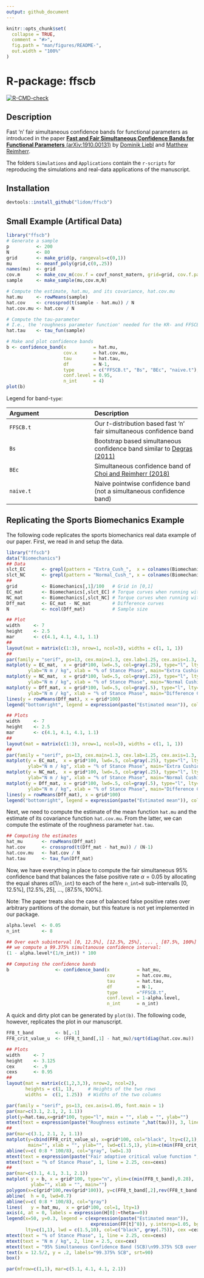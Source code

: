 ```yaml
---
output: github_document
---
```


<!-- README.md is generated from README.Rmd. Please edit that file -->

```r
knitr::opts_chunk$set(
  collapse = TRUE,
  comment = "#>",
  fig.path = "man/figures/README-",
  out.width = "100%"
)
```

# R-package: ffscb

<!-- badges: start -->

[![R-CMD-check](https://github.com/lidom/ffscb/workflows/R-CMD-check/badge.svg)](https://github.com/lidom/ffscb/actions)

<!-- badges: end -->


## Description 
Fast 'n' fair simultaneous confidence bands for functional parameters as introduced in the paper [**Fast and Fair Simultaneous Confidence Bands for Functional Parameters** (arXiv:1910.00131)](https://arxiv.org/abs/1910.00131) by [Dominik Liebl](www.dliebl.com) and [Matthew Reimherr](http://www.personal.psu.edu/mlr36/).

The folders `Simulations` and `Applications` contain the `r-scripts` for reproducing the simulations and real-data applications of the manuscript.

## Installation 
```r
devtools::install_github("lidom/ffscb")
```



## Small Example (Artifical Data)


```r
library("ffscb")
# Generate a sample
p          <- 200 
N          <- 80 
grid       <- make_grid(p, rangevals=c(0,1))
mu         <- meanf_poly(grid,c(0,.25)) 
names(mu)  <- grid
cov.m      <- make_cov_m(cov.f = covf_nonst_matern, grid=grid, cov.f.params=c(2, 1/4, 1/4))
sample     <- make_sample(mu,cov.m,N)

# Compute the estimate, hat.mu, and its covariance, hat.cov.mu
hat.mu     <- rowMeans(sample)
hat.cov    <- crossprod(t(sample - hat.mu)) / N
hat.cov.mu <- hat.cov / N

# Compute the tau-parameter 
# I.e., the 'roughness parameter function' needed for the KR- and FFSCB-bands
hat.tau    <- tau_fun(sample)

# Make and plot confidence bands
b <- confidence_band(x          = hat.mu, 
                     cov.x      = hat.cov.mu, 
                     tau        = hat.tau, 
                     df         = N-1,
                     type       = c("FFSCB.t", "Bs", "BEc", "naive.t"),
                     conf.level = 0.95, 
                     n_int      = 4)
plot(b)
```



Legend for band-`type`:

|Argument   | Description
|:-----------|:--------------
|`FFSCB.t`  | Our $t$-distribution based fast 'n' fair simultaneous confidence band 
|`Bs`       | Bootstrap based simultaneous confidence band similar to [Degras (2011)](http://www3.stat.sinica.edu.tw/statistica/j21n4/j21n412/j21n412.html)
|`BEc`      | Simultaneous confidence band of [Choi and Reimherr (2018)](https://rss.onlinelibrary.wiley.com/doi/full/10.1111/rssb.12239)
|`naive.t`  | Naive pointwise confidence band (not a simultaneous confidence band)


## Replicating the Sports Biomechanics Example

The following code replicates the sports biomechanics real data example of our paper. First, we read in and setup the data. 

```r
library("ffscb")
data("Biomechanics")
## Data
slct_EC      <- grepl(pattern = "Extra_Cush_",  x = colnames(Biomechanics))
slct_NC      <- grepl(pattern = "Normal_Cush_", x = colnames(Biomechanics))
##
grid         <- Biomechanics[,1]/100   # Grid in [0,1]  
EC_mat       <- Biomechanics[,slct_EC] # Torque curves when running with extra  cushioned running shoes
NC_mat       <- Biomechanics[,slct_NC] # Torque curves when running with normal cushioned running shoes
Dff_mat      <- EC_mat - NC_mat        # Difference curves
N            <- ncol(Dff_mat)          # Sample size

## Plot
width     <- 7
height    <- 2.5
mar       <- c(4.1, 4.1, 4.1, 1.1)
##
layout(mat = matrix(c(1:3), nrow=1, ncol=3), widths = c(1, 1, 1))  
##
par(family = "serif", ps=13, cex.main=1.3, cex.lab=1.25, cex.axis=1.3, font.main = 1, mar=mar)
matplot(y = EC_mat,  x = grid*100, lwd=.5, col=gray(.25), type="l", lty=1, 
        ylab="N m / kg", xlab = "% of Stance Phase", main="Extra Cushioned\nRunning Shoe")
matplot(y = NC_mat,  x = grid*100, lwd=.5, col=gray(.25), type="l", lty=1, 
        ylab="N m / kg", xlab = "% of Stance Phase", main="Normal Cushioned\nRunning Shoe")
matplot(y = Dff_mat, x = grid*100, lwd=.5, col=gray(.5), type="l", lty=1, ylim = c(-0.25, max(Dff_mat)), 
        ylab="N m / kg", xlab = "% of Stance Phase", main="Difference Curves\n(Extra - Normal)")
lines(y = rowMeans(Dff_mat), x = grid*100)
legend("bottomright", legend = expression(paste("Estimated mean")), col="black", lty=1, bty="n", lwd = 1.5, cex=1.3)
```


```r
## Plots
width     <- 7
height    <- 2.5
mar       <- c(4.1, 4.1, 4.1, 1.1)
##
layout(mat = matrix(c(1:3), nrow=1, ncol=3), widths = c(1, 1, 1))  
##
par(family = "serif", ps=13, cex.main=1.3, cex.lab=1.25, cex.axis=1.3, font.main = 1, mar=mar)
matplot(y = EC_mat,  x = grid*100, lwd=.5, col=gray(.25), type="l", lty=1, 
        ylab="N m / kg", xlab = "% of Stance Phase", main="Extra Cushioned\nRunning Shoe")
matplot(y = NC_mat,  x = grid*100, lwd=.5, col=gray(.25), type="l", lty=1, 
        ylab="N m / kg", xlab = "% of Stance Phase", main="Normal Cushioned\nRunning Shoe")
matplot(y = Dff_mat, x = grid*100, lwd=.5, col=gray(.5), type="l", lty=1, ylim = c(-0.25, max(Dff_mat)), 
        ylab="N m / kg", xlab = "% of Stance Phase", main="Difference Curves\n(Extra - Normal)")
lines(y = rowMeans(Dff_mat), x = grid*100)
legend("bottomright", legend = expression(paste("Estimated mean")), col="black", lty=1, bty="n", lwd = 1.5, cex=1.3)
```


Next, we need to compute the estimate of the mean function `hat.mu` and the estimate of its covariance function `hat.cov.mu`. From the latter, we can compute the estimate of the roughness parameter `hat.tau`. 

```r
## Computing the estimates
hat_mu       <- rowMeans(Dff_mat)
hat.cov      <- crossprod(t(Dff_mat - hat_mu)) / (N-1)
hat.cov.mu   <- hat.cov / N
hat.tau      <- tau_fun(Dff_mat) 
```

Now, we have everything in place to compute the fair simultaneous 95% confidence band that balances the false positive rate $\alpha=0.05$ by allocating the equal shares $\alpha (1/\texttt{n_int})$ to each of the here `n_int=8` sub-intervalls $[0,12.5\%]$, $[12.5\%, 25]$, ..., $[87.5\%, 100\%]$. 

Note: The paper treats also the case of balanced false positive rates over arbitrary partitions of the domain, but this feature is not yet implemented in our package. 

```r
alpha.level  <- 0.05
n_int        <- 8

## Over each subinterval [0, 12.5%], [12.5%, 25%], ... , [87.5%, 100%]  
## we compute a 99.375% simultanouse confidence interval:
(1 - alpha.level*(1/n_int)) * 100 

## Computing the confidence bands
b                 <- confidence_band(x          = hat_mu, 
                                     cov        = hat.cov.mu, 
                                     tau        = hat.tau, 
                                     df         = N-1, 
                                     type       ="FFSCB.t", 
                                     conf.level = 1-alpha.level, 
                                     n_int      = n_int)
```

A quick and dirty plot can be generated by `plot(b)`. The following code, however, replicates the plot in our manuscript.

```r
FF8_t_band        <- b[,-1] 
FF8_crit_value_u  <- (FF8_t_band[,1] - hat_mu)/sqrt(diag(hat.cov.mu))

## Plots
width     <- 7
height    <- 3.125
cex       <- .9
cexs      <- 0.95
##
layout(mat = matrix(c(1,2,3,3), nrow=2, ncol=2),
       heights = c(1, 1),     # Heights of the two rows
       widths =  c(1, 1.25))  # Widths of the two columns

par(family = "serif", ps=13, cex.axis=1.05, font.main = 1)
par(mar=c(3.1, 2.1, 2, 1.1))
plot(y=hat.tau,x=grid*100, type="l", main = "", xlab = "", ylab="")
mtext(text = expression(paste("Roughness estimate ",hat(tau))), 3, line = 0.4, adj = 0, cex=cex)
##
par(mar=c(3.1, 2.1, 2, 1.1))
matplot(y=cbind(FF8_crit_value_u), x=grid*100, col="black", lty=c(2,1), type = "l", 
        main="", xlab = "", ylab="", lwd=c(1.5,1), ylim=c(min(FF8_crit_value_u),4.1))
abline(v=c( 0:8 * 100/8), col="gray", lwd=1.3)
mtext(text = expression(paste("Fair adaptive critical value function ", hat(u)[alpha/2]^"*")), 3, line = 0.4, adj = 0, cex=cex)
mtext(text = "% of Stance Phase", 1, line = 2.25, cex=cexs)
## 
par(mar=c(3.1, 4.1, 3.1, 2.1))
matplot( y = b, x = grid*100, type="n", ylim=c(min(FF8_t_band),0.28), 
         ylab="", xlab = "", main="")
polygon(x=c(grid*100,rev(grid*100)), y=c(FF8_t_band[,2],rev(FF8_t_band[,1])), col = gray(.75), border = gray(.75))
abline(  h = 0, lwd=0.7)
abline(v=c( 0:8 * 100/8), col="gray")
lines(   y = hat_mu,  x = grid*100, col=1, lty=1)
axis(4, at = 0, labels = expression(H[0]:~theta==0))
legend(x=50, y=0.3, legend = c(expression(paste("Estimated mean")), 
                               expression(FF[t]^8)), y.intersp=1.05, bg="white", box.col = "white",
       lty=c(1,1), lwd = c(1.5,10), col=c("black", gray(.75)), cex =cexs, seg.len=2)
mtext(text = "% of Stance Phase", 1, line = 2.25, cex=cexs)
mtext(text = "N m / kg", 2, line = 2.5, cex=cex)
mtext(text = "95% Simultaneous Confidence Band (SCB)\n99.375% SCB over each subinterval", 3, line = 0.4, cex=cex)
text(x = 12.5/2, y = .2, labels="99.375% SCB", srt=90)
box()
```

```r
par(mfrow=c(1,1), mar=c(5.1, 4.1, 4.1, 2.1))
```




